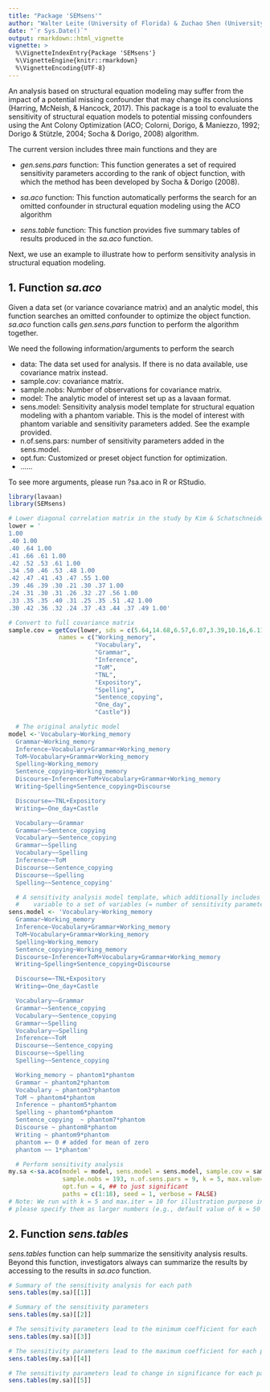 ---
title: "Package 'SEMsens'"
author: "Walter Leite (University of Florida) & Zuchao Shen (University of Florida)"
date: "`r Sys.Date()`"
output: rmarkdown::html_vignette
vignette: >
  %\VignetteIndexEntry{Package 'SEMsens'}
  %\VignetteEngine{knitr::rmarkdown}
  %\VignetteEncoding{UTF-8}
---
An analysis based on structural equation modeling may suffer from the impact of a potential missing confounder that may change its conclusions (Harring, McNeish, & Hancock, 2017). This package is a tool to evaluate the sensitivity of structural equation models to potential missing confounders using the Ant Colony Optimization (ACO; Colorni, Dorigo, & Maniezzo, 1992; Dorigo & Stützle, 2004; Socha & Dorigo, 2008) algorithm. 


The current version includes three main functions and they are

- *gen.sens.pars* function: This function generates a set of required sensitivity parameters according to the rank of object function, with which the method has been developed by Socha & Dorigo (2008). 


- *sa.aco* function: This function  automatically performs the search for an omitted confounder in structural equation modeling using the ACO algorithm


- *sens.table* function: This function provides five summary tables of results produced in the *sa.aco* function.

Next, we use an example to illustrate how to perform sensitivity analysis in structural equation modeling.

## 1. Function *sa.aco* 

Given a data set (or variance covariance matrix) and an analytic model, this function searches 
an omitted confounder to optimize the object function. *sa.aco* function calls *gen.sens.pars* 
function to perform the algorithm together. 

We need the following information/arguments to perform the search

- data: The data set used for analysis. If there is no data available, use covariance matrix instead.
- sample.cov: covariance matrix.
- sample.nobs: Number of observations for covariance matrix.
- model: The analytic model of interest set up as a lavaan format.
- sens.model: Sensitivity analysis model template for structural equation modeling with a phantom variable. This is the model of interest with phantom variable and sensitivity parameters added. See the example provided.
- n.of.sens.pars: number of sensitivity parameters added in the sens.model.
- opt.fun: Customized or preset object function for optimization.
- ......

To see more arguments, please run ?sa.aco in R or RStudio.

```{r}
library(lavaan)
library(SEMsens)
```

```{r}
# Lower diagonal correlation matrix in the study by Kim & Schatschneider (2017)
lower = '
1.00
.40 1.00
.40 .64 1.00
.41 .66 .61 1.00
.42 .52 .53 .61 1.00
.34 .50 .46 .53 .48 1.00
.42 .47 .41 .43 .47 .55 1.00
.39 .46 .39 .30 .21 .30 .37 1.00
.24 .31 .30 .31 .26 .32 .27 .56 1.00
.33 .35 .35 .40 .31 .25 .35 .51 .42 1.00
.30 .42 .36 .32 .24 .37 .43 .44 .37 .49 1.00'

# Convert to full covariance matrix
sample.cov = getCov(lower, sds = c(5.64,14.68,6.57,6.07,3.39,10.16,6.11,4.91,15.59,0.96,0.99),
              names = c("Working_memory",
                        "Vocabulary",
                        "Grammar",
                        "Inference",
                        "ToM",
                        "TNL",
                        "Expository",
                        "Spelling",
                        "Sentence_copying",
                        "One_day",
                        "Castle"))

  # The original analytic model
model <-'Vocabulary~Working_memory
  Grammar~Working_memory
  Inference~Vocabulary+Grammar+Working_memory
  ToM~Vocabulary+Grammar+Working_memory
  Spelling~Working_memory
  Sentence_copying~Working_memory
  Discourse~Inference+ToM+Vocabulary+Grammar+Working_memory
  Writing~Spelling+Sentence_copying+Discourse

  Discourse=~TNL+Expository
  Writing=~One_day+Castle

  Vocabulary~~Grammar
  Grammar~~Sentence_copying
  Vocabulary~~Sentence_copying
  Grammar~~Spelling
  Vocabulary~~Spelling
  Inference~~ToM
  Discourse~~Sentence_copying
  Discourse~~Spelling
  Spelling~~Sentence_copying'

  # A sensitivity analysis model template, which additionally includes paths from a phantom
  #    variable to a set of variables (= number of sensitivity parameters) in the analytic model.
sens.model <- 'Vocabulary~Working_memory
  Grammar~Working_memory
  Inference~Vocabulary+Grammar+Working_memory
  ToM~Vocabulary+Grammar+Working_memory
  Spelling~Working_memory
  Sentence_copying~Working_memory
  Discourse~Inference+ToM+Vocabulary+Grammar+Working_memory
  Writing~Spelling+Sentence_copying+Discourse

  Discourse=~TNL+Expository
  Writing=~One_day+Castle

  Vocabulary~~Grammar
  Grammar~~Sentence_copying
  Vocabulary~~Sentence_copying
  Grammar~~Spelling
  Vocabulary~~Spelling
  Inference~~ToM
  Discourse~~Sentence_copying
  Discourse~~Spelling
  Spelling~~Sentence_copying

  Working_memory ~ phantom1*phantom
  Grammar ~ phantom2*phantom
  Vocabulary ~ phantom3*phantom
  ToM ~ phantom4*phantom
  Inference ~ phantom5*phantom
  Spelling ~ phantom6*phantom
  Sentence_copying  ~ phantom7*phantom
  Discourse ~ phantom8*phantom
  Writing ~ phantom9*phantom
  phantom =~ 0 # added for mean of zero
  phantom ~~ 1*phantom'

  # Perform sensitivity analysis
my.sa <-sa.aco(model = model, sens.model = sens.model, sample.cov = sample.cov,
               sample.nobs = 193, n.of.sens.pars = 9, k = 5, max.value= 2000, max.iter = 10,
               opt.fun = 4, ## to just significant
               paths = c(1:18), seed = 1, verbose = FALSE)
# Note: We run with k = 5 and max.iter = 10 for illustration purpose in 5 seconds, 
# please specify them as larger numbers (e.g., default value of k = 50 and mat.iter = 1000)


```

## 2. Function *sens.tables* 
*sens.tables* function can help summarize the sensitivity analysis results. Beyond this function, 
investigators always can summarize the results by accessing to the results in *sa.aco* function.

```{r}
# Summary of the sensitivity analysis for each path
sens.tables(my.sa)[[1]]

# Summary of the sensitivity parameters
sens.tables(my.sa)[[2]]

# The sensitivity parameters lead to the minimum coefficient for each
sens.tables(my.sa)[[3]]

# The sensitivity parameters lead to the maximum coefficient for each path
sens.tables(my.sa)[[4]]

# The sensitivity parameters lead to change in significance for each path
sens.tables(my.sa)[[5]]

```
